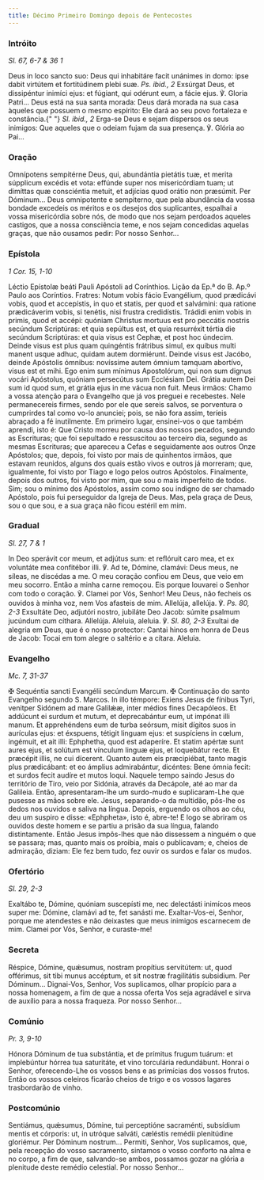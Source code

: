 ```yaml
---
title: Décimo Primeiro Domingo depois de Pentecostes
---
```


### Intróito

<em>Sl. 67, 6-7 & 36 1</em>

<div class="side-by-side not-content">
  <span>
    Deus in loco sancto suo: Deus qui inhabitáre facit unánimes in domo: ipse
    dabit virtútem et fortitúdinem plebi suæ. <em>Ps. ibid., 2</em> Exsúrgat
    Deus, et dissipéntur inimíci ejus: et fúgiant, qui odérunt eum, a fácie
    ejus. ℣. Gloria Patri...
  </span>
  <span>
    Deus está na sua santa morada: Deus dará morada na sua casa àqueles que
    possuem o mesmo espírito: Ele dará ao seu povo fortaleza e constância.{" "}
    <em>Sl. ibid., 2</em> Erga-se Deus e sejam dispersos os seus inimigos: Que
    aqueles que o odeiam fujam da sua presença. ℣. Glória ao Pai...
  </span>
</div>

### Oração

<div class="side-by-side not-content">
  <span>
    Omnípotens sempitérne Deus, qui, abundántia pietátis tuæ, et merita
    súpplicum excédis et vota: effúnde super nos misericórdiam tuam; ut dimíttas
    quæ consciéntia metuit, et adjícias quod orátio non præsúmit. Per Dóminum...
  </span>
  <span>
    Deus omnipotente e sempiterno, que pela abundância da vossa bondade excedeis
    os méritos e os desejos dos suplicantes, espalhai a vossa misericórdia sobre
    nós, de modo que nos sejam perdoados aqueles castigos, que a nossa
    consciência teme, e nos sejam concedidas aquelas graças, que não ousamos
    pedir: Por nosso Senhor...
  </span>
</div>

### Epístola

<em>1 Cor. 15, 1-10</em>

<div class="side-by-side not-content">
  <span>Léctio Epístolæ beáti Pauli Apóstoli ad Corínthios.</span>
  <span>Lição da Ep.ª do B. Ap.º Paulo aos Coríntios.</span>
  <span>
    Fratres: Notum vobis fácio Evangélium, quod prædicávi vobis, quod et
    accepístis, in quo et statis, per quod et salvámini: qua ratione
    prædicáverim vobis, si tenétis, nisi frustra credidístis. Trádidi enim vobis
    in primis, quod et accépi: quóniam Christus mortuus est pro peccátis nostris
    secúndum Scriptúras: et quia sepúltus est, et quia resurréxit tértia die
    secúndum Scriptúras: et quia visus est Cephæ, et post hoc úndecim. Deinde
    visus est plus quam quingéntis frátribus simul, ex quibus multi manent usque
    adhuc, quidam autem dormiérunt. Deinde visus est Jacóbo, deinde Apóstolis
    ómnibus: novíssime autem ómnium tamquam abortívo, visus est et mihi. Ego
    enim sum mínimus Apostolórum, qui non sum dignus vocári Apóstolus, quóniam
    persecútus sum Ecclésiam Dei. Grátia autem Dei sum id quod sum, et grátia
    ejus in me vácua non fuit.
  </span>
  <span>
    Meus irmãos: Chamo a vossa atenção para o Evangelho que já vos preguei e
    recebestes. Nele permanecereis firmes, sendo por ele que sereis salvos, se
    porventura o cumprirdes tal como vo-lo anunciei; pois, se não fora assim,
    teríeis abraçado a fé inutilmente. Em primeiro lugar, ensinei-vos o que
    também aprendi, isto é: Que Cristo morreu por causa dos nossos pecados,
    segundo as Escrituras; que foi sepultado e ressuscitou ao terceiro dia,
    segundo as mesmas Escrituras; que apareceu a Cefas e seguidamente aos outros
    Onze Apóstolos; que, depois, foi visto por mais de quinhentos irmãos, que
    estavam reunidos, alguns dos quais estão vivos e outros já morreram; que,
    igualmente, foi visto por Tiago e logo pelos outros Apóstolos. Finalmente,
    depois dos outros, foi visto por mim, que sou o mais imperfeito de todos.
    Sim; sou o mínimo dos Apóstolos, assim como sou indigno de ser chamado
    Apóstolo, pois fui perseguidor da Igreja de Deus. Mas, pela graça de Deus,
    sou o que sou, e a sua graça não ficou estéril em mim.
  </span>
</div>

### Gradual

<em>Sl. 27, 7 & 1</em>

<div class="side-by-side not-content">
  <span>
    In Deo sperávit cor meum, et adjútus sum: et reflóruit caro mea, et ex
    voluntáte mea confitébor illi. ℣. Ad te, Dómine, clamávi: Deus meus, ne
    síleas, ne discédas a me.
  </span>
  <span>
    O meu coração confiou em Deus, que veio em meu socorro. Então a minha carne
    remoçou. Eis porque louvarei o Senhor com todo o coração. ℣. Clamei por Vós,
    Senhor! Meu Deus, não fecheis os ouvidos à minha voz, nem Vos afasteis de
    mim.
  </span>
  <span>
    Allelúja, allelúja. ℣. <em>Ps. 80, 2-3</em> Exsultáte Deo, adjutóri nostro,
    jubiláte Deo Jacob: súmite psalmum jucúndum cum cíthara. Allelúja.
  </span>
  <span>
    Aleluia, aleluia. ℣. <em>Sl. 80, 2-3</em> Exultai de alegria em Deus, que é
    o nosso protector: Cantai hinos em honra de Deus de Jacob: Tocai em tom
    alegre o saltério e a cítara. Aleluia.
  </span>
</div>

### Evangelho

<em>Mc. 7, 31-37</em>

<div class="side-by-side not-content">
  <span>
    <span class="text-red-500">✠</span> Sequéntia sancti Evangélii secúndum
    Marcum.
  </span>
  <span>
    <span class="text-red-500">✠</span> Continuação do santo Evangelho segundo
    S. Marcos.
  </span>
  <span>
    In illo témpore: Exiens Jesus de fínibus Tyri, venitper Sidónem ad mare
    Galilǽæ, inter médios fines Decapóleos. Et addúcunt ei surdum et mutum, et
    deprecabántur eum, ut impónat illi manum. Et apprehéndens eum de turba
    seórsum, misit dígitos suos in aurículas ejus: et éxspuens, tétigit linguam
    ejus: et suspíciens in cœlum, ingémuit, et ait illi: Ephphetha, quod est
    adaperíre. Et statim apértæ sunt aures ejus, et solútum est vínculum linguæ
    ejus, et loquebátur recte. Et præcépit illis, ne cui dícerent. Quanto autem
    eis præcipiébat, tanto magis plus prædicábant: et eo ámplius admirabántur,
    dicéntes: Bene ómnia fecit: et surdos fecit audíre et mutos loqui.
  </span>
  <span>
    Naquele tempo saindo Jesus do território de Tiro, veio por Sidónia, através
    da Decápole, até ao mar da Galileia. Então, apresentaram-lhe um surdo-mudo e
    suplicaram-Lhe que pusesse as mãos sobre ele. Jesus, separando-o da
    multidão, pôs-lhe os dedos nos ouvidos e saliva na língua. Depois, erguendo
    os olhos ao céu, deu um suspiro e disse: «Ephpheta», isto é, abre-te! E logo
    se abriram os ouvidos deste homem e se partiu a prisão da sua língua,
    falando distintamente. Então Jesus impôs-lhes que não dissessem a ninguém o
    que se passara; mas, quanto mais os proibia, mais o publicavam; e, cheios de
    admiração, diziam: Ele fez bem tudo, fez ouvir os surdos e falar os mudos.
  </span>
</div>

### Ofertório

<em>Sl. 29, 2-3</em>

<div class="side-by-side not-content">
  <span>
    Exaltábo te, Dómine, quóniam suscepísti me, nec delectásti inimícos meos
    super me: Dómine, clamávi ad te, fet sanásti me.
  </span>
  <span>
    Exaltar-Vos-ei, Senhor, porque me atendestes e não deixastes que meus
    inimigos escarnecem de mim. Clamei por Vós, Senhor, e curaste-me!
  </span>
</div>

### Secreta

<div class="side-by-side not-content">
  <span>
    Réspice, Dómine, quǽsumus, nostram propítius servitútem: ut, quod offérimus,
    sit tibi munus accéptum, et sit nostræ fragilitátis subsidium. Per
    Dóminum...
  </span>
  <span>
    Dignai-Vos, Senhor, Vos suplicamos, olhar propício para a nossa homenagem, a
    fim de que a nossa oferta Vos seja agradável e sirva de auxílio para a nossa
    fraqueza. Por nosso Senhor...
  </span>
</div>

### Comúnio

<em>Pr. 3, 9-10</em>

<div class="side-by-side not-content">
  <span>
    Hónora Dóminum de tua substántia, et de prímitus frugum tuárum: et
    implebúntur hórrea tua saturitáte, et vino torculária redundábunt.
  </span>
  <span>
    Honrai o Senhor, oferecendo-Lhe os vossos bens e as primícias dos vossos
    frutos. Então os vossos celeiros ficarão cheios de trigo e os vossos lagares
    trasbordarão de vinho.
  </span>
</div>

### Postcomúnio

<div class="side-by-side not-content">
  <span>
    Sentiámus, quǽsumus, Dómine, tui perceptióne sacraménti, subsídium mentis et
    córporis: ut, in utróque salváti, cæléstis remédii plenitúdine gloriémur.
    Per Dóminum nostrum...
  </span>
  <span>
    Permiti, Senhor, Vos suplicamos, que, pela recepção do vosso sacramento,
    sintamos o vosso conforto na alma e no corpo, a fim de que, salvando-se
    ambos, possamos gozar na glória a plenitude deste remédio celestial. Por
    nosso Senhor...
  </span>
</div>
